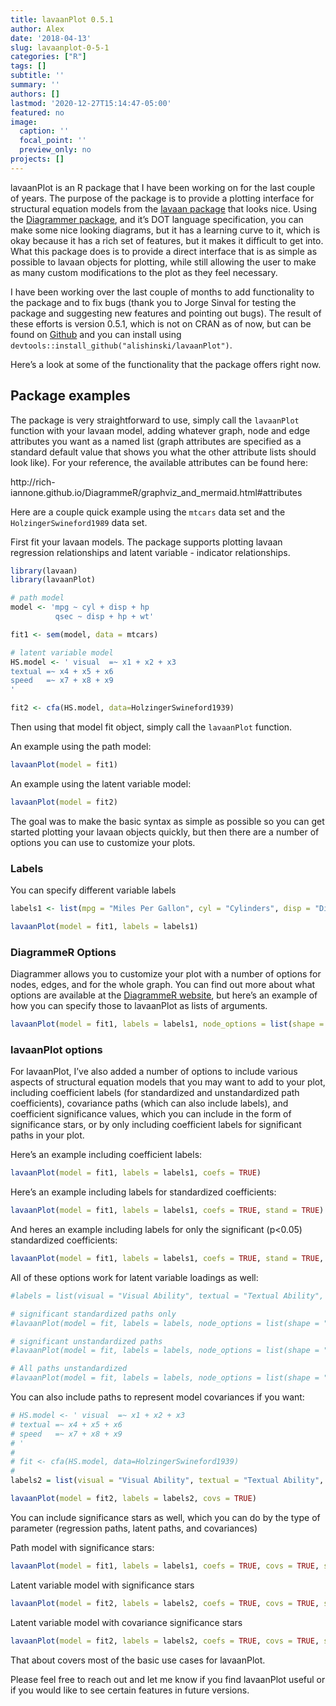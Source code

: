 ```yaml
---
title: lavaanPlot 0.5.1
author: Alex
date: '2018-04-13'
slug: lavaanplot-0-5-1
categories: ["R"]
tags: []
subtitle: ''
summary: ''
authors: []
lastmod: '2020-12-27T15:14:47-05:00'
featured: no
image:
  caption: ''
  focal_point: ''
  preview_only: no
projects: []
---
```


lavaanPlot is an R package that I have been working on for the last couple of years. The purpose of the package is to provide a plotting interface for structural equation models from the [lavaan package](http://lavaan.ugent.be/) that looks nice. Using the [Diagrammer package](http://rich-iannone.github.io/DiagrammeR/index.html), and it's DOT language specification, you can make some nice looking diagrams, but it has a learning curve to it, which is okay because it has a rich set of features, but it makes it difficult to get into. What this package does is to provide a direct interface that is as simple as possible to lavaan objects for plotting, while still allowing the user to make as many custom modifications to the plot as they feel necessary.

I have been working over the last couple of months to add functionality to the package and to fix bugs (thank you to Jorge Sinval for testing the package and suggesting new features and pointing out bugs). The result of these efforts is version 0.5.1, which is not on CRAN as of now, but can be found on [Github](https://github.com/alishinski/lavaanPlot) and you can install using `devtools::install_github("alishinski/lavaanPlot")`. 

Here's a look at some of the functionality that the package offers right now.

## Package examples

The package is very straightforward to use, simply call the `lavaanPlot` function with your lavaan model, adding whatever graph, node and edge attributes you want as a named list (graph attributes are specified as a standard default value that shows you what the other attribute lists should look like). For your reference, the available attributes can be found here:

http://rich-iannone.github.io/DiagrammeR/graphviz_and_mermaid.html#attributes

Here are a couple quick example using the `mtcars` data set and the `HolzingerSwineford1989` data set. 

First fit your lavaan models. The package supports plotting lavaan regression relationships and latent variable - indicator relationships.

```r
library(lavaan)
library(lavaanPlot)

# path model
model <- 'mpg ~ cyl + disp + hp
          qsec ~ disp + hp + wt'

fit1 <- sem(model, data = mtcars)

# latent variable model
HS.model <- ' visual  =~ x1 + x2 + x3      
textual =~ x4 + x5 + x6
speed   =~ x7 + x8 + x9 
'

fit2 <- cfa(HS.model, data=HolzingerSwineford1939)
```

Then using that model fit object, simply call the `lavaanPlot` function.

An example using the path model:

```r
lavaanPlot(model = fit1)
```

An example using the latent variable model:

```r
lavaanPlot(model = fit2)
```

The goal was to make the basic syntax as simple as possible so you can get started plotting your lavaan objects quickly, but then there are a number of options you can use to customize your plots.

### Labels

You can specify different variable labels

```r
labels1 <- list(mpg = "Miles Per Gallon", cyl = "Cylinders", disp = "Displacement", hp = "Horsepower", qsec = "Speed", wt = "Weight")

lavaanPlot(model = fit1, labels = labels1)
```


### DiagrammeR Options

Diagrammer allows you to customize your plot with a number of options for nodes, edges, and for the whole graph. You can find out more about what options are available at the [DiagrammeR website](http://rich-iannone.github.io/DiagrammeR/graphviz_and_mermaid.html#attributes), but here's an example of how you can specify those to lavaanPlot as lists of arguments.

```r
lavaanPlot(model = fit1, labels = labels1, node_options = list(shape = "box", fontname = "Helvetica"), edge_options = list(color = "grey"))
```


### lavaanPlot options

For lavaanPlot, I've also added a number of options to include various aspects of structural equation models that you may want to add to your plot, including coefficient labels (for standardized and unstandardized path coefficients), covariance paths (which can also include labels), and coefficient significance values, which you can include in the form of significance stars, or by only including coefficient labels for significant paths in your plot. 

Here's an example including coefficient labels:

```r
lavaanPlot(model = fit1, labels = labels1, coefs = TRUE)
```

Here's an example including labels for standardized coefficients:

```r
lavaanPlot(model = fit1, labels = labels1, coefs = TRUE, stand = TRUE)
```

And heres an example including labels for only the significant (p<0.05) standardized coefficients: 

```r
lavaanPlot(model = fit1, labels = labels1, coefs = TRUE, stand = TRUE, sig = 0.05)
```





All of these options work for latent variable loadings as well:

```r


#labels = list(visual = "Visual Ability", textual = "Textual Ability", speed = "Speed Ability")

# significant standardized paths only
#lavaanPlot(model = fit, labels = labels, node_options = list(shape = "box", fontname = "Helvetica"), edge_options = list(color = "grey"), coefs = TRUE)

# significant unstandardized paths
#lavaanPlot(model = fit, labels = labels, node_options = list(shape = "box", fontname = "Helvetica"), edge_options = list(color = "grey"), coefs = TRUE, stand = FALSE)

# All paths unstandardized
#lavaanPlot(model = fit, labels = labels, node_options = list(shape = "box", fontname = "Helvetica"), edge_options = list(color = "grey"), coefs = TRUE, stand = FALSE, sig = 1.00)
```

You can also include paths to represent model covariances if you want:

```r
# HS.model <- ' visual  =~ x1 + x2 + x3      
# textual =~ x4 + x5 + x6
# speed   =~ x7 + x8 + x9 
# '
# 
# fit <- cfa(HS.model, data=HolzingerSwineford1939)
# 
labels2 = list(visual = "Visual Ability", textual = "Textual Ability", speed = "Speed Ability")

lavaanPlot(model = fit2, labels = labels2, covs = TRUE)
```

You can include significance stars as well, which you can do by the type of parameter (regression paths, latent paths, and covariances)

Path model with significance stars:

```r
lavaanPlot(model = fit1, labels = labels1, coefs = TRUE, covs = TRUE, stars = c("regress"))
```

Latent variable model with significance stars

```r
lavaanPlot(model = fit2, labels = labels2, coefs = TRUE, covs = TRUE, stars = c("latent"))
```

Latent variable model with covariance significance stars

```r
lavaanPlot(model = fit2, labels = labels2, coefs = TRUE, covs = TRUE, stars = c("latent", "covs"))
```

That about covers most of the basic use cases for lavaanPlot.

Please feel free to reach out and let me know if you find lavaanPlot useful or if you would like to see certain features in future versions.
